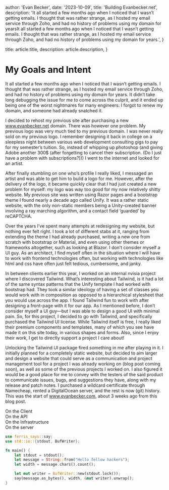 
  author: 'Evan Becker',
  date: '2023-10-09',
  title: 'Building Evanbecker.net',
  description:
    'It all started a few months ago when I noticed that I wasn’t getting emails. I thought that was rather strange, as I hosted my email service through Zoho, and had no history of problems using my domain for yearsIt all started a few months ago when I noticed that I wasn’t getting emails. I thought that was rather strange, as I hosted my email service through Zoho, and had no history of problems using my domain for years.',
}

  title: article.title,
  description: article.description,
}


# My Goals and Intent
It all started a few months ago when I noticed that I wasn’t getting emails. I thought that was rather strange, as I hosted my email service through Zoho, and had no history of problems using my domain for years. It didn’t take long debugging the issue for me to come across the culprit, and it ended up being one of the worst nightmares for many engineers: I forgot to renew my domain, and someone had already snatched it.

I decided to rehost my previous site after purchasing a new www.evanbecker.net domain. There was however one problem. My previous logo was very much tied to my previous domain. I was never really sold on my previous logo. I remember designing it back in college on a sleepless night between various web development consulting gigs to pay for my semester’s tuition. So, instead of whipping up photoshop (and giving Adobe another 300$ (after forgetting to cancel their subscription. (Do I just have a problem with subscriptions?))) I went to the internet and looked for an artist.

After finally stumbling on one who’s profile I really liked, I messaged an artist and was able to get him to build a logo for me. However, after the delivery of the logo, it became quickly clear that I had just created a new problem for myself: my logo was way too good for my now relatively shitty website. My previous site was written using Razor pages and a bootstrap theme I found nearly a decade ago called Unify. It was a rather static website, with the only non-static members being a Unity-created banner involving a ray marching algorithm, and a contact field ‘guarded’ by reCAPTCHA.

Over the years I’ve spent many attempts at redesigning my website, but nothing ever felt right. I took a lot of different stabs at it, ranging from extending the theme I had already purchased, writing a new one from scratch with bootstrap or Material, and even using other themes or frameworks altogether, such as looking at Blazor. I don’t consider myself a UI guy. As an architect, I find myself often in the situation where I will have to work with frontend technologies often, but working with technologies like html and css have often just felt tedious, cumbersome, and janky.

In between clients earlier this year, I worked on an internal nvisia project where I discovered Tailwind. What’s interesting about Tailwind, is it had a lot of the same syntax patterns that the Unify template I had worked with bootstrap had. They took a similar ideology of having a set of classes you would work with in composition as opposed to a hierarchical stylesheet that you would use across the app. I found Tailwind fun to work with after designing a front-page with it for our app. As I mentioned before, I don’t consider myself a UI guy—but I was able to design a good UI with minimal pain. So, for this project, I decided to go with Tailwind, and specifically purchased the Tailwind UI license. While Tailwind itself is free, I really liked their premium components and templates, many of which you see have made it on this site today, in various shapes and forms. Also, since I enjoy their work, I get to directly support a project I care about!

Unlocking the Tailwind UI package fired something in me after playing in it. I initially planned for a completely static website, but decided to aim larger and design a website that could serve as a communication and project management tool for a project I was already working on (blog post coming soon), as well as some of the previous projects I worked on. I also figured it would be a good place for me to convey with the testers of the said product to communicate issues, bugs, and suggestions they have, along with my release and patch notes. I purchased a wildcard certificate through Namecheap, rented a DigitalOcean server, and the rest is now (git) history. This was the start of www.evanbecker.com, about 3 weeks ago from this blog post.

<div className="text-2xl">On the Client</div>

<div className="text-2xl">On the API</div>

<div className="text-2xl">On the Infrastructure</div>

<div className="text-2xl">On the server</div>


```rust
use ferris_says::say;
use std::io::{stdout, BufWriter};

fn main() {
    let stdout = stdout();
    let message = String::from("Hello fellow hackers");
    let width = message.chars().count();

    let mut writer = BufWriter::new(stdout.lock());
    say(message.as_bytes(), width, &mut writer).unwrap();
}
```